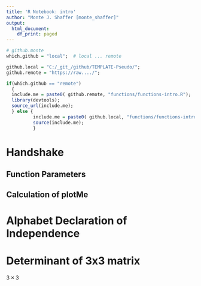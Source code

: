 ```yaml
---
title: 'R Notebook: intro'
author: "Monte J. Shaffer [monte_shaffer]"
output:
  html_document:
    df_print: paged
---
```


```r
# github.monte
which.github = "local";  # local ... remote 

github.local = "C:/_git_/github/TEMPLATE-Pseudo/";
github.remote = "https://raw..../";

if(which.github == "remote")
  {
  include.me = paste0( github.remote, "functions/functions-intro.R");
  library(devtools);
  source_url(include.me);
  } else {
          include.me = paste0( github.local, "functions/functions-intro.R");
          source(include.me);
          }
```


# Handshake

## Function Parameters

## Calculation of plotMe


# Alphabet Declaration of Independence

# Determinant of 3x3 matrix

$3 \times 3$


